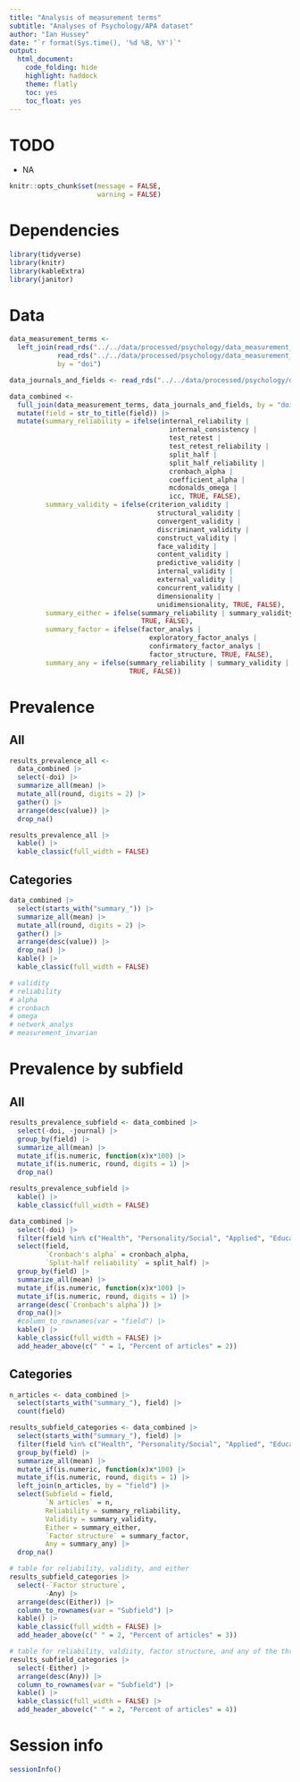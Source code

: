 ```yaml
---
title: "Analysis of measurement terms"
subtitle: "Analyses of Psychology/APA dataset"
author: "Ian Hussey"
date: "`r format(Sys.time(), '%d %B, %Y')`"
output:
  html_document:
    code_folding: hide
    highlight: haddock
    theme: flatly
    toc: yes
    toc_float: yes
---
```


# TODO

- NA

```r

knitr::opts_chunk$set(message = FALSE, 
                      warning = FALSE)

```

# Dependencies

```r

library(tidyverse)
library(knitr)
library(kableExtra)
library(janitor)

```

# Data

```r

data_measurement_terms <-
  left_join(read_rds("../../data/processed/psychology/data_measurement_terms.rds"),
            read_rds("../../data/processed/psychology/data_measurement_terms2.rds"),
            by = "doi")

data_journals_and_fields <- read_rds("../../data/processed/psychology/data_journals_and_fields.rds")

data_combined <- 
  full_join(data_measurement_terms, data_journals_and_fields, by = "doi") |>
  mutate(field = str_to_title(field)) |>
  mutate(summary_reliability = ifelse(internal_reliability |
                                        internal_consistency |
                                        test_retest |
                                        test_retest_reliability |
                                        split_half |
                                        split_half_reliability |
                                        cronbach_alpha |
                                        coefficient_alpha |
                                        mcdonalds_omega |
                                        icc, TRUE, FALSE),
         summary_validity = ifelse(criterion_validity |
                                     structural_validity |
                                     convergent_validity |
                                     discriminant_validity |
                                     construct_validity |
                                     face_validity |
                                     content_validity |
                                     predictive_validity |
                                     internal_validity |
                                     external_validity |
                                     concurrent_validity |
                                     dimensionality |
                                     unidimensionality, TRUE, FALSE),
         summary_either = ifelse(summary_reliability | summary_validity, 
                                 TRUE, FALSE),
         summary_factor = ifelse(factor_analys |
                                   exploratory_factor_analys |
                                   confirmatory_factor_analys |
                                   factor_structure, TRUE, FALSE),
         summary_any = ifelse(summary_reliability | summary_validity | summary_factor, 
                              TRUE, FALSE))

```

# Prevalence

## All

```r

results_prevalence_all <- 
  data_combined |>
  select(-doi) |>
  summarize_all(mean) |>
  mutate_all(round, digits = 2) |>
  gather() |>
  arrange(desc(value)) |>
  drop_na() 

results_prevalence_all |>
  kable() |>
  kable_classic(full_width = FALSE)

```
## Categories

```r

data_combined |>
  select(starts_with("summary_")) |>
  summarize_all(mean) |>
  mutate_all(round, digits = 2) |>
  gather() |>
  arrange(desc(value)) |>
  drop_na() |>
  kable() |>
  kable_classic(full_width = FALSE)

# validity
# reliability
# alpha
# cronbach
# omega
# network_analys
# measurement_invarian

```

# Prevalence by subfield

## All

```r

results_prevalence_subfield <- data_combined |>
  select(-doi, -journal) |>
  group_by(field) |>
  summarize_all(mean) |>
  mutate_if(is.numeric, function(x)x*100) |>
  mutate_if(is.numeric, round, digits = 1) |>
  drop_na() 

results_prevalence_subfield |>
  kable() |>
  kable_classic(full_width = FALSE)

data_combined |>
  select(-doi) |>
  filter(field %in% c("Health", "Personality/Social", "Applied", "Educational", "Clinical", "Developmental", "Cognitive/Experimental")) |>
  select(field, 
         `Cronbach's alpha` = cronbach_alpha, 
         `Split-half reliability` = split_half) |>
  group_by(field) |>
  summarize_all(mean) |>
  mutate_if(is.numeric, function(x)x*100) |>
  mutate_if(is.numeric, round, digits = 1) |>
  arrange(desc(`Cronbach's alpha`)) |>
  drop_na()|>
  #column_to_rownames(var = "field") |>
  kable() |>
  kable_classic(full_width = FALSE) |>
  add_header_above(c(" " = 1, "Percent of articles" = 2))

```

## Categories

```r

n_articles <- data_combined |>
  select(starts_with("summary_"), field) |>
  count(field)

results_subfield_categories <- data_combined |>
  select(starts_with("summary_"), field) |>
  filter(field %in% c("Health", "Personality/Social", "Applied", "Educational", "Clinical", "Developmental", "Cognitive/Experimental")) |>
  group_by(field) |>
  summarize_all(mean) |>
  mutate_if(is.numeric, function(x)x*100) |>
  mutate_if(is.numeric, round, digits = 1) |>
  left_join(n_articles, by = "field") |>
  select(Subfield = field, 
         `N articles` = n,
         Reliability = summary_reliability, 
         Validity = summary_validity, 
         Either = summary_either,
         `Factor structure` = summary_factor,
         Any = summary_any) |>
  drop_na()

# table for reliability, validity, and either
results_subfield_categories |>
  select(-`Factor structure`,
         -Any) |>
  arrange(desc(Either)) |>
  column_to_rownames(var = "Subfield") |>
  kable() |>
  kable_classic(full_width = FALSE) |>
  add_header_above(c(" " = 2, "Percent of articles" = 3))

# table for reliability, valdiity, factor structure, and any of the three
results_subfield_categories |>
  select(-Either) |>
  arrange(desc(Any)) |>
  column_to_rownames(var = "Subfield") |>
  kable() |>
  kable_classic(full_width = FALSE) |>
  add_header_above(c(" " = 2, "Percent of articles" = 4))

```

# Session info

```r

sessionInfo()

```
